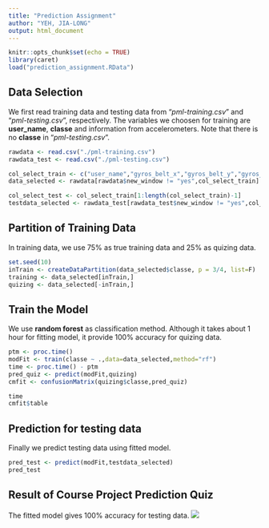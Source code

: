 ```yaml
---
title: "Prediction Assignment"
author: "YEH, JIA-LONG"
output: html_document
---
```


```r
knitr::opts_chunk$set(echo = TRUE)
library(caret)
load("prediction_assignment.RData")
```

## Data Selection
We first read training data and testing data from "*pml-training.csv*" and "*pml-testing.csv*", respectively.
The variables we choosen for training are **user_name**, **classe** and information from accelerometers.
Note that there is no **classe** in "*pml-testing.csv*".

```r
rawdata <- read.csv("./pml-training.csv")
rawdata_test <- read.csv("./pml-testing.csv")

col_select_train <- c("user_name","gyros_belt_x","gyros_belt_y","gyros_belt_z","accel_belt_x","accel_belt_y","accel_belt_z","magnet_belt_x","magnet_belt_y","magnet_belt_z","gyros_arm_x","gyros_arm_y","gyros_arm_z","accel_arm_x","accel_arm_y","accel_arm_z","magnet_arm_x","magnet_arm_y","magnet_arm_z","gyros_dumbbell_x","gyros_dumbbell_y","gyros_dumbbell_z","accel_dumbbell_x","accel_dumbbell_y","accel_dumbbell_z","magnet_dumbbell_x","magnet_dumbbell_y","magnet_dumbbell_z","gyros_forearm_x","gyros_forearm_y","gyros_forearm_z","accel_forearm_x","accel_forearm_y","accel_forearm_z","magnet_forearm_x","magnet_forearm_y","magnet_forearm_z","classe")
data_selected <- rawdata[rawdata$new_window != "yes",col_select_train]

col_select_test <- col_select_train[1:length(col_select_train)-1] 
testdata_selected <- rawdata_test[rawdata_test$new_window != "yes",col_select_test]
```

## Partition of Training Data
In training data, we use 75% as true training data and 25% as quizing data.
```r
set.seed(10)
inTrain <- createDataPartition(data_selected$classe, p = 3/4, list=F)
training <- data_selected[inTrain,]
quizing <- data_selected[-inTrain,]
```

## Train the Model
We use **random forest** as classification method.
Although it takes about 1 hour for fitting model, it provide 100% accuracy for quizing data.

```r
ptm <- proc.time()
modFit <- train(classe ~ .,data=data_selected,method="rf")
time <- proc.time() - ptm
pred_quiz <- predict(modFit,quizing)
cmfit <- confusionMatrix(quizing$classe,pred_quiz)
```
```r
time
cmfit$table
```

## Prediction for testing data
Finally we predict testing data using fitted model.
``` r
pred_test <- predict(modFit,testdata_selected)
pred_test
```
## Result of Course Project Prediction Quiz
The fitted model gives 100% accuracy for testing data.
![](./prediction_assignment_score.png)

